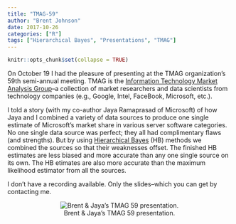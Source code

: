 ```yaml
---
title: "TMAG-59"
author: "Brent Johnson"
date: 2017-10-26
categories: ["R"]
tags: ["Hierarchical Bayes", "Presentations", "TMAG"]
---
```


```r
knitr::opts_chunk$set(collapse = TRUE)
```

On October 19 I had the pleasure of presenting at the TMAG organization's 59th semi-annual meeting.  TMAG is the [Information Technology Market Analysis Group](https://iprcorp.com/industry/)--a collection of market researchers and data scientists from technology companies (e.g., Google, Intel, FaceBook, Microsoft, etc.). 

I told a story (with my co-author Jaya Ramaprasad of Microsoft) of how Jaya and I combined a variety of data sources to produce one single estimate of Microsoft's market share in various server software categories.  No one single data source was perfect; they all had complimentary flaws (and strengths). But by using [Hierarchical Bayes](https://en.wikipedia.org/wiki/Bayesian_hierarchical_modeling) (HB) methods we combined the sources so that their weaknesses offset. The finished HB estimates are less biased and more accurate than any one single source on its own. The HB etimates are also more accurate than the maximum likelihood estimator from all the sources.

I don't have a recording available. Only the slides--which you can get by contacting me.

<center>![Brent & Jaya's TMAG 59 presentation.](/img/TMAG_59_cover.png)</center>

